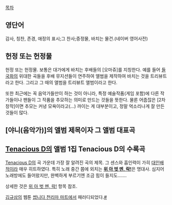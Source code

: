 [[목차]]
== 영단어 ==
감사, 칭찬, 존경, 애정의 표시;그 찬사;증정물, 바치는 물건.(네이버 영어사전)
== 헌정 또는 헌정물 ==
헌정 또는 헌정물. 보통은 대가에게 바치는 후배들의 [오마쥬]를 지칭한다. 예를 들어 [[들국화]]의 위대한 곡들을 후배 뮤지션들이 연주하여 앨범을 제작하여 바치는 것을 트리뷰트라고 한다. 그리고 그 때의 앨범을 트리뷰트 앨범이라고 한다.

또한 최근에는 꼭 음악가들만이 하는 것이 아니라, 특정 예술작품(게임 포함)에 다른 작가들이나 팬들이 그 작품을 추모하는 의미로 만드는 것들을 뜻한다. 물론 어줍잖은 [2차 창작]이면 추모는 커녕 모욕이라고(…) 까이는 게 대부분이고, 정말 억소리나게 잘 만든 것들이 많다.

== [야니(음악가)]의 앨범 제목이자 그 앨범 대표곡 ==
== [[Tenacious D]]의 앨범 1집 Tenacious D의 수록곡 ==

{{{#!html
 <iframe width="560" height="315" src="http://www.youtube.com/embed/XqFkqn9lLUI" frameborder="0" allowfullscreen></iframe>
}}}

[[Tenacious D]]의 곡 가운데 가장 잘 알려진 곡의 제목. 그 센스와 흡인력이 가히 [[대인배]]적이라 매우 히트하였다. 특히 노래 중간 쯤에 외치는 '''[[위 아 벗 멘, 락!]]'''은 명대사. 심지어 노래방에도 들어왔지만, 완벽하게 부르기엔 조금 힘이 들지도…….

상세한 것은 [[위 아 벗 멘, 락!]] 항목 참조.

[[김규삼]]의 웹툰 [[쌉니다 천리마 마트]]에서 패러디되었다.[http://comic.naver.com/webtoon/detail.nhn?titleId=212694&no=66&weekday=fri #]

